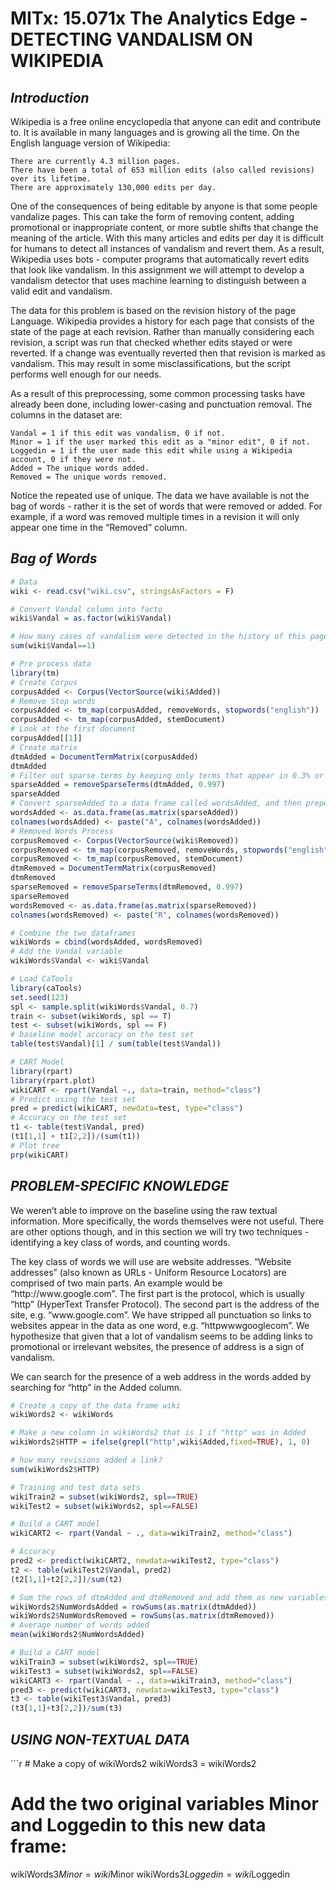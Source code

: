 MITx: 15.071x The Analytics Edge - DETECTING VANDALISM ON WIKIPEDIA
========================================================

## *Introduction*
Wikipedia is a free online encyclopedia that anyone can edit and contribute to. It is available in many languages and is growing all the time. On the English language version of Wikipedia:

    There are currently 4.3 million pages.
    There have been a total of 653 million edits (also called revisions) over its lifetime.
    There are approximately 130,000 edits per day.

One of the consequences of being editable by anyone is that some people vandalize pages. This can take the form of removing content, adding promotional or inappropriate content, or more subtle shifts that change the meaning of the article. With this many articles and edits per day it is difficult for humans to detect all instances of vandalism and revert them. As a result, Wikipedia uses bots - computer programs that automatically revert edits that look like vandalism. In this assignment we will attempt to develop a vandalism detector that uses machine learning to distinguish between a valid edit and vandalism.

The data for this problem is based on the revision history of the page Language. Wikipedia provides a history for each page that consists of the state of the page at each revision. Rather than manually considering each revision, a script was run that checked whether edits stayed or were reverted. If a change was eventually reverted then that revision is marked as vandalism. This may result in some misclassifications, but the script performs well enough for our needs.

As a result of this preprocessing, some common processing tasks have already been done, including lower-casing and punctuation removal. The columns in the dataset are:

    Vandal = 1 if this edit was vandalism, 0 if not.
    Minor = 1 if the user marked this edit as a "minor edit", 0 if not.
    Loggedin = 1 if the user made this edit while using a Wikipedia account, 0 if they were not.
    Added = The unique words added.
    Removed = The unique words removed.

Notice the repeated use of unique. The data we have available is not the bag of words - rather it is the set of words that were removed or added. For example, if a word was removed multiple times in a revision it will only appear one time in the "Removed" column.

## *Bag of Words*
```r
# Data
wiki <- read.csv("wiki.csv", stringsAsFactors = F)

# Convert Vandal column into facto
wiki$Vandal = as.factor(wiki$Vandal)

# How many cases of vandalism were detected in the history of this page?
sum(wiki$Vandal==1)

# Pre process data
library(tm)
# Create Corpus
corpusAdded <- Corpus(VectorSource(wiki$Added)) 
# Remove Stop words
corpusAdded <- tm_map(corpusAdded, removeWords, stopwords("english"))
corpusAdded <- tm_map(corpusAdded, stemDocument)
# Look at the first document
corpusAdded[[1]]
# Create matrix
dtmAdded = DocumentTermMatrix(corpusAdded)
dtmAdded
# Filter out sparse terms by keeping only terms that appear in 0.3% or more of the revisions
sparseAdded = removeSparseTerms(dtmAdded, 0.997)
sparseAdded
# Convert sparseAdded to a data frame called wordsAdded, and then prepend all the words with the letter A
wordsAdded <- as.data.frame(as.matrix(sparseAdded))
colnames(wordsAdded) <- paste("A", colnames(wordsAdded))
# Removed Words Process
corpusRemoved <- Corpus(VectorSource(wiki$Removed))
corpusRemoved <- tm_map(corpusRemoved, removeWords, stopwords("english"))
corpusRemoved <- tm_map(corpusRemoved, stemDocument)
dtmRemoved = DocumentTermMatrix(corpusRemoved)
dtmRemoved
sparseRemoved = removeSparseTerms(dtmRemoved, 0.997)
sparseRemoved
wordsRemoved <- as.data.frame(as.matrix(sparseRemoved))
colnames(wordsRemoved) <- paste("R", colnames(wordsRemoved))

# Combine the two dataframes
wikiWords = cbind(wordsAdded, wordsRemoved)
# Add the Vandal variable
wikiWords$Vandal <- wiki$Vandal

# Load CaTools
library(caTools)
set.seed(123)
spl <- sample.split(wikiWords$Vandal, 0.7)
train <- subset(wikiWords, spl == T)
test <- subset(wikiWords, spl == F)
# baseline model accuracy on the test set
table(test$Vandal)[1] / sum(table(test$Vandal))

# CART Model
library(rpart)
library(rpart.plot)
wikiCART <- rpart(Vandal ~., data=train, method="class")
# Predict using the test set
pred = predict(wikiCART, newdata=test, type="class")
# Accuracy on the test set
t1 <- table(test$Vandal, pred)
(t1[1,1] + t1[2,2])/(sum(t1))
# Plot tree
prp(wikiCART)
```

## *PROBLEM-SPECIFIC KNOWLEDGE*
We weren't able to improve on the baseline using the raw textual information. More specifically, the words themselves were not useful. There are other options though, and in this section we will try two techniques - identifying a key class of words, and counting words.

The key class of words we will use are website addresses. "Website addresses" (also known as URLs - Uniform Resource Locators) are comprised of two main parts. An example would be "http://www.google.com". The first part is the protocol, which is usually "http" (HyperText Transfer Protocol). The second part is the address of the site, e.g. "www.google.com". We have stripped all punctuation so links to websites appear in the data as one word, e.g. "httpwwwgooglecom". We hypothesize that given that a lot of vandalism seems to be adding links to promotional or irrelevant websites, the presence of address is a sign of vandalism.

We can search for the presence of a web address in the words added by searching for "http" in the Added column.

```r
# Create a copy of the data frame wiki
wikiWords2 <- wikiWords

# Make a new column in wikiWords2 that is 1 if "http" was in Added
wikiWords2$HTTP = ifelse(grepl("http",wiki$Added,fixed=TRUE), 1, 0)

# how many revisions added a link?
sum(wikiWords2$HTTP)

# Training and test data sets
wikiTrain2 = subset(wikiWords2, spl==TRUE)
wikiTest2 = subset(wikiWords2, spl==FALSE)

# Build a CART model
wikiCART2 <- rpart(Vandal ~ ., data=wikiTrain2, method="class")

# Accuracy
pred2 <- predict(wikiCART2, newdata=wikiTest2, type="class")
t2 <- table(wikiTest2$Vandal, pred2)
(t2[1,1]+t2[2,2])/sum(t2)

# Sum the rows of dtmAdded and dtmRemoved and add them as new variables in data frame wikiWords2 
wikiWords2$NumWordsAdded = rowSums(as.matrix(dtmAdded))
wikiWords2$NumWordsRemoved = rowSums(as.matrix(dtmRemoved))
# Average number of words added
mean(wikiWords2$NumWordsAdded)

# Build a CART model
wikiTrain3 = subset(wikiWords2, spl==TRUE)
wikiTest3 = subset(wikiWords2, spl==FALSE)
wikiCART3 <- rpart(Vandal ~ ., data=wikiTrain3, method="class")
pred3 <- predict(wikiCART3, newdata=wikiTest3, type="class")
t3 <- table(wikiTest3$Vandal, pred3)
(t3[1,1]+t3[2,2])/sum(t3)
```

## *USING NON-TEXTUAL DATA*
```r
# Make a copy of wikiWords2
wikiWords3 = wikiWords2

# Add the two original variables Minor and Loggedin to this new data frame:
wikiWords3$Minor = wiki$Minor
wikiWords3$Loggedin = wiki$Loggedin

